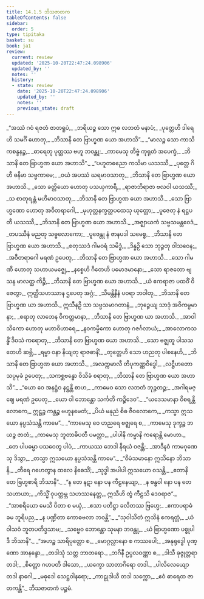 ```yaml
---
title: 14.1.5 ဘိသဇာတက
tableOfContents: false
sidebar:
  order: 5
type: tipitaka
basket: su
book: ja1
review:
  current: review
  updated: '2025-10-20T22:47:24.098906'
  updated_by: ''
  notes: ''
  history:
  - state: review
    date: '2025-10-20T22:47:24.098906'
    updated_by: ''
    notes: ''
    previous_state: draft
---
```



<DynamicBreadcrumb />


<ReviewStatus review={frontmatter.review} showDetails={true} />

<HypothesisAnnotation frontmatter={frontmatter} />

<Division number="78" book="ja1" e="ch" v="22" p="285">

<Paragraph number="2629" type="verses" book="ja1">
_“အဿံ ဂဝံ ရဇတံ ဇာတရူပံ,_  
_ဘရိယဉ္စ သော ဣဓ လဘတံ မနာပံ;_  
_ပုတ္တေဟိ ဒါရေဟိ သမင်္ဂိ ဟောတု,_  
_ဘိသာနိ တေ ဗြာဟ္မဏ ယော အဟာသိ”._  

</Paragraph>

</Division>
<Division number="79" book="ja1" e="ch" v="22" p="285">

<Paragraph number="2630" type="verses" book="ja1">
_“မာလဉ္စ သော ကာသိကစန္ဒနဉ္စ,_  
_ဓာရေတု ပုတ္တဿ ဗဟူ ဘဝန္တု;_  
_ကာမေသု တိဗ္ဗံ ကုရုတံ အပေက္ခံ,_  
_ဘိသာနိ တေ ဗြာဟ္မဏ ယော အဟာသိ”._  

</Paragraph>

</Division>
<Division number="80" book="ja1" e="ch" v="22" p="285">

<Paragraph number="2631" type="verses" book="ja1">
_“ပဟူတဓညော ကသိမာ ယသဿီ,_  
_ပုတ္တေ ဂိဟီ ဓနိမာ သဗ္ဗကာမေ;_  
_ဝယံ အပဿံ ဃရမာဝသာတု,_  
_ဘိသာနိ တေ ဗြာဟ္မဏ ယော အဟာသိ._  

</Paragraph>

</Division>
<Division number="81" book="ja1" e="ch" v="22" p="285">

<Paragraph number="2632" type="verses" book="ja1">
_သော ခတ္တိယော ဟောတု ပသယှကာရီ,_  
_ရာဇာဘိရာဇာ ဗလဝါ ယသဿီ;_  
_သ စာတုရန္တံ မဟိမာဝသာတု,_  
_ဘိသာနိ တေ ဗြာဟ္မဏ ယော အဟာသိ._  

</Paragraph>

</Division>
<Division number="82" book="ja1" e="ch" v="22" p="285">

<Paragraph number="2633" type="verses" book="ja1">
_သော ဗြာဟ္မဏော ဟောတု အဝီတရာဂေါ,_  
_မုဟုတ္တနက္ခတ္တပထေသု ယုတ္တော;_  
_ပူဇေတု နံ ရဋ္ဌပတီ ယသဿီ,_  
_ဘိသာနိ တေ ဗြာဟ္မဏ ယော အဟာသိ._  

</Paragraph>

</Division>
<Division number="83" book="ja1" e="ch" v="22" p="286">

<Paragraph number="2634" type="verses" book="ja1">
_အဇ္ဈာယကံ သဗ္ဗသမန္တဝေဒံ,_  
_တပဿီနံ မညတု သဗ္ဗလောကော;_  
_ပူဇေန္တု နံ ဇာနပဒါ သမေစ္စ,_  
_ဘိသာနိ တေ ဗြာဟ္မဏ ယော အဟာသိ._  

</Paragraph>

</Division>
<Division number="84" book="ja1" e="ch" v="22" p="286">

<Paragraph number="2635" type="verses" book="ja1">
_စတုဿဒံ ဂါမဝရံ သမိဒ္ဓံ,_  
_ဒိန္နဉှိ သော ဘုဉ္ဇတု ဝါသဝေန;_  
_အဝီတရာဂေါ မရဏံ ဥပေတု,_  
_ဘိသာနိ တေ ဗြာဟ္မဏ ယော အဟာသိ._  

</Paragraph>

</Division>
<Division number="85" book="ja1" e="ch" v="22" p="286">

<Paragraph number="2636" type="verses" book="ja1">
_သော ဂါမဏီ ဟောတု သဟာယမဇ္ဈေ,_  
_နစ္စေဟိ ဂီတေဟိ ပမောဒမာနော;_  
_သော ရာဇတော ဗျသန မာလတ္ထ ကိဉ္စိ,_  
_ဘိသာနိ တေ ဗြာဟ္မဏ ယော အဟာသိ._  

</Paragraph>

</Division>
<Division number="86" book="ja1" e="ch" v="22" p="286">

<Paragraph number="2637" type="verses" book="ja1">
_ယံ ဧကရာဇာ ပထဝိံ ဝိဇေတွာ,_  
ဣတ္ထီသဟဿာန ဌပေတု အဂ္ဂံ;_  
_သီမန္တိနီနံ ပဝရာ ဘဝါတု,_  
_ဘိသာနိ တေ ဗြာဟ္မဏ ယာ အဟာသိ._  

</Paragraph>

</Division>
<Division number="87" book="ja1" e="ch" v="22" p="286">

<Paragraph number="2638" type="verses" book="ja1">
ဣသီနဉှိ သာ သဗ္ဗသမာဂတာနံ,_  
_ဘုဉ္ဇေယျ သာဒုံ အဝိကမ္ပမာနာ;_  
_စရာတု လာဘေန ဝိကတ္ထမာနာ,_  
_ဘိသာနိ တေ ဗြာဟ္မဏ ယာ အဟာသိ._  

</Paragraph>

</Division>
<Division number="88" book="ja1" e="ch" v="22" p="286">

<Paragraph number="2639" type="verses" book="ja1">
_အာဝါသိကော ဟောတု မဟာဝိဟာရေ,_  
_နဝကမ္မိကော ဟောတု ဂဇင်္ဂလာယံ;_  
_အာလောကသန္ဓိံ ဒိဝသံ ကရောတု,_  
_ဘိသာနိ တေ ဗြာဟ္မဏ ယော အဟာသိ._  

</Paragraph>

</Division>
<Division number="89" book="ja1" e="ch" v="22" p="287">

<Paragraph number="2640" type="verses" book="ja1">
_သော ဗဇ္ဈတူ ပါသသတေဟိ ဆဗ္ဘိ,_  
_ရမ္မာ ဝနာ နိယျတု ရာဇဓာနိံ;_  
_တုတ္တေဟိ သော ဟညတု ပါစနေဟိ,_  
_ဘိသာနိ တေ ဗြာဟ္မဏ ယော အဟာသိ._  

</Paragraph>

</Division>
<Division number="90" book="ja1" e="ch" v="22" p="287">

<Paragraph number="2641" type="verses" book="ja1">
_အလက္ကမာလီ တိပုကဏ္ဏဝိဒ္ဓေါ,_  
_လဋ္ဌီဟတော သပ္ပမုခံ ဥပေတု;_  
_သကစ္ဆဗန္ဓော ဝိသိခံ စရာတု,_  
_ဘိသာနိ တေ ဗြာဟ္မဏ ယော အဟာသိ”._  

</Paragraph>

</Division>
<Division number="91" book="ja1" e="ch" v="22" p="287">

<Paragraph number="2642" type="verses" book="ja1">
_“ယော ဝေ အနဋ္ဌံဝ နဋ္ဌန္တိ စာဟ,_  
_ကာမေဝ သော လဘတံ ဘုဉ္ဇတဉ္စ;_  
_အဂါရမဇ္ဈေ မရဏံ ဥပေတု,_  
_ယော ဝါ ဘောန္တော သင်္ကတိ ကဉ္စိဒေဝ”._  

</Paragraph>

</Division>
<Division number="92" book="ja1" e="ch" v="22" p="287">

<Paragraph number="2643" type="verses" book="ja1">
_“ယဒေသမာနာ ဝိစရန္တိ လောကေ,_  
ဣဋ္ဌဉ္စ ကန္တဉ္စ ဗဟူနမေတံ;_  
_ပိယံ မနုညံ စိဓ ဇီဝလောကေ,_  
_ကသ္မာ ဣသယော နပ္ပသံသန္တိ ကာမေ”._  

</Paragraph>

</Division>
<Division number="93" book="ja1" e="ch" v="22" p="287">

<Paragraph number="2644" type="verses" book="ja1">
_“ကာမေသု ဝေ ဟညရေ ဗဇ္ဈရေ စ,_  
_ကာမေသု ဒုက္ခဉ္စ ဘယဉ္စ ဇာတံ;_  
_ကာမေသု ဘူတာဓိပတီ ပမတ္တာ,_  
_ပါပါနိ ကမ္မာနိ ကရောန္တိ မောဟာ._  

</Paragraph>

</Division>
<Division number="94" book="ja1" e="ch" v="22" p="287">

<Paragraph number="2645" type="verses" book="ja1">
_တေ ပါပဓမ္မာ ပသဝေတွ ပါပံ,_  
_ကာယဿ ဘေဒါ နိရယံ ဝဇန္တိ;_  
_အာဒီနဝံ ကာမဂုဏေသု ဒိသွာ,_  
_တသ္မာ ဣသယော နပ္ပသံသန္တိ ကာမေ”._  

</Paragraph>

</Division>
<Division number="95" book="ja1" e="ch" v="22" p="287">

<Paragraph number="2646" type="verses" book="ja1">
_“ဝီမံသမာနော ဣသိနော ဘိသာနိ,_  
_တီရေ ဂဟေတွာန ထလေ နိဓေသိံ;_  
_သုဒ္ဓါ အပါပါ ဣသယော ဝသန္တိ,_  
_ဧတာနိ တေ ဗြဟ္မစာရီ ဘိသာနိ”._  

</Paragraph>

</Division>
<Division number="96" book="ja1" e="ch" v="22" p="288">

<Paragraph number="2647" type="verses" book="ja1">
_“န တေ နဋာ နော ပန ကီဠနေယျာ,_  
_န ဗန္ဓဝါ နော ပန တေ သဟာယာ;_  
_ကိသ္မိံ ဝုပတ္ထမ္ဘ သဟဿနေတ္တ,_  
ဣသီဟိ တွံ ကီဠသိ ဒေဝရာဇ”._  

</Paragraph>

</Division>
<Division number="97" book="ja1" e="ch" v="22" p="288">

<Paragraph number="2648" type="verses" book="ja1">
_“အာစရိယော မေသိ ပိတာ စ မယှံ,_  
_ဧသာ ပတိဋ္ဌာ ခလိတဿ ဗြဟ္မေ;_  
_ဧကာပရာဓံ ခမ ဘူရိပည,_  
_န ပဏ္ဍိတာ ကောဓဗလာ ဘဝန္တိ”._  

</Paragraph>

</Division>
<Division number="98" book="ja1" e="ch" v="22" p="288">

<Paragraph number="2649" type="verses" book="ja1">
_“သုဝါသိတံ ဣသိနံ ဧကရတ္တံ,_  
_ယံ ဝါသဝံ ဘူတပတိဒ္ဒသာမ;_  
_သဗ္ဗေဝ ဘောန္တော သုမနာ ဘဝန္တု,_  
_ယံ ဗြာဟ္မဏော ပစ္စုပါဒီ ဘိသာနိ”._  

</Paragraph>

</Division>
<Division number="99" book="ja1" e="ch" v="22" p="288">

<Paragraph number="2650" type="verses" book="ja1">
_“အဟဉ္စ သာရိပုတ္တော စ,_  
_မောဂ္ဂလ္လာနော စ ကဿပေါ;_  
_အနုရုဒ္ဓေါ ပုဏ္ဏော အာနန္ဒော,_  
_တဒါသုံ သတ္တ ဘာတရော._  

</Paragraph>

</Division>
<Division number="100" book="ja1" e="ch" v="22" p="288">

<Paragraph number="2651" type="verses" book="ja1">
_ဘဂိနီ ဥပ္ပလဝဏ္ဏာ စ,_  
_ဒါသီ ခုဇ္ဇုတ္တရာ တဒါ;_  
_စိတ္တော ဂဟပတိ ဒါသော,_  
_ယက္ခော သာတာဂိရော တဒါ._  

</Paragraph>

</Division>
<Division number="101" book="ja1" e="ch" v="22" p="288">

<Paragraph number="2652" type="verses" book="ja1">
_ပါလိလေယျော တဒါ နာဂေါ,_  
_မဓုဒေါ သေဋ္ဌဝါနရော;_  
_ကာဠုဒါယီ တဒါ သက္ကော,_  
_ဧဝံ ဓာရေထ ဇာတကန္တိ”._  


</Paragraph>
</Division>

<Paragraph number="2653" type="center" book="ja1">
ဘိသဇာတကံ ပဉ္စမံ.
</Paragraph>